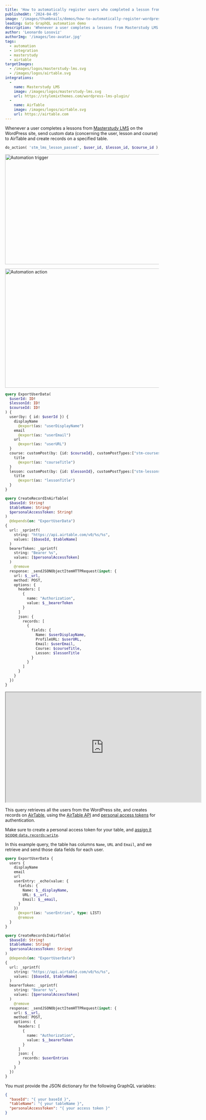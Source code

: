```yaml
---
title: 'How to automatically register users who completed a lesson from Masterstudy LMS on AirTable'
publishedAt: '2024-04-05'
image: '/images/thumbnails/demos/how-to-automatically-register-wordpress-users-who-completed-a-lesson-from-masterstudy-lms-on-airtable-using-gatographql.png'
leading: Gato GraphQL automation demo
description: 'Whenever a user completes a lessons from Masterstudy LMS on the WordPress site, send custom data (concerning the user, lesson and course) to AirTable and create records on a specified table.'
author: 'Leonardo Losoviz'
authorImg: '/images/leo-avatar.jpg'
tags:
  - automation
  - integration
  - masterstudy
  - airtable
targetImages:
  - /images/logos/masterstudy-lms.svg
  - /images/logos/airtable.svg
integrations: 
  -
    name: Masterstudy LMS
    image: /images/logos/masterstudy-lms.svg
    url: https://stylemixthemes.com/wordpress-lms-plugin/
  -
    name: AirTable
    image: /images/logos/airtable.svg
    url: https://airtable.com
---
```


Whenever a user completes a lessons from [Masterstudy LMS](https://stylemixthemes.com/wordpress-lms-plugin/) on the WordPress site, send custom data (concerning the user, lesson and course) to AirTable and create records on a specified table.

```php
do_action( 'stm_lms_lesson_passed', $user_id, $lesson_id, $course_id );
```

<Image
  src="/images/demos/masterstudy-lms-automation-trigger.png"
  width="570"
  height="360"
  alt="Automation trigger"
  caption="Automation trigger"
/>

<Image
  src="/images/demos/masterstudy-lms-automation-action.png"
  width="550"
  height="390"
  alt="Automation action"
  caption="Automation action"
/>


```graphql
query ExportUserData(
  $userId: ID!
  $lessonId: ID!
  $courseId: ID!
) {
  user(by: { id: $userId }) {
    displayName
      @export(as: "userDisplayName")
    email
      @export(as: "userEmail")
    url
      @export(as: "userURL")
  }
  course: customPost(by: {id: $courseId}, customPostTypes:["stm-courses"]) {
    title
      @export(as: "courseTitle")
  }
  lesson: customPost(by: {id: $lessonId}, customPostTypes:["stm-lessons"]) {
    title
      @export(as: "lessonTitle")
  }
}

query CreateRecordInAirTable(
  $baseId: String!
  $tableName: String!
  $personalAccessToken: String!
)
  @depends(on: "ExportUserData")
{
  url: _sprintf(
    string: "https://api.airtable.com/v0/%s/%s",
    values: [$baseId, $tableName]
  )
  bearerToken: _sprintf(
    string: "Bearer %s",
    values: [$personalAccessToken]
  )
    @remove
  response: _sendJSONObjectItemHTTPRequest(input: {
    url: $__url,
    method: POST,
    options: {
      headers: [
        {
          name: "Authorization",
          value: $__bearerToken
        }
      ]
      json: {
        records: [
          {
            fields: {
              Name: $userDisplayName,
              ProfileURL: $userURL,
              Email: $userEmail,
              Course: $courseTitle,
              Lesson: $lessonTitle
            }
          }
        ]
      }
    }
  })
}
```

<div className="aspect-video">
  <iframe
    className="w-full h-full"
    src="https://player.vimeo.com/video/929862747"
    width="640"
    height="360"
    allow="accelerometer; autoplay; clipboard-write; encrypted-media; gyroscope; picture-in-picture; web-share"
    allowFullScreen
  >
  </iframe>
</div>

This query retrieves all the users from the WordPress site, and creates records on [AirTable](https://airtable.com/), using the [AirTable API](https://airtable.com/developers/web/api/introduction) and [personal access tokens](https://airtable.com/developers/web/guides/personal-access-tokens) for authentication.

Make sure to create a personal access token for your table, and [assign it scope `data.records:write`](https://airtable.com/developers/web/api/create-records).

In this example query, the table has columns `Name`, `URL` and `Email`, and we retrieve and send those data fields for each user.

```graphql
query ExportUserData {
  users {
    displayName
    email
    url    
    userEntry: _echo(value: {
      fields: {
        Name: $__displayName,
        URL: $__url,
        Email: $__email,
      }
    })
      @export(as: "userEntries", type: LIST)
      @remove
  }
}

query CreateRecordsInAirTable(
  $baseId: String!
  $tableName: String!
  $personalAccessToken: String!
)
  @depends(on: "ExportUserData")
{
  url: _sprintf(
    string: "https://api.airtable.com/v0/%s/%s",
    values: [$baseId, $tableName]
  )
  bearerToken: _sprintf(
    string: "Bearer %s",
    values: [$personalAccessToken]
  )
    @remove
  response: _sendJSONObjectItemHTTPRequest(input: {
    url: $__url,
    method: POST,
    options: {
      headers: [
        {
          name: "Authorization",
          value: $__bearerToken
        }
      ]
      json: {
        records: $userEntries
      }
    }
  })
}
```

You must provide the JSON dictionary for the following GraphQL variables:

```json
{
  "baseId": "{ your baseId }",
  "tableName": "{ your tableName }",
  "personalAccessToken": "{ your access token }"
}
```